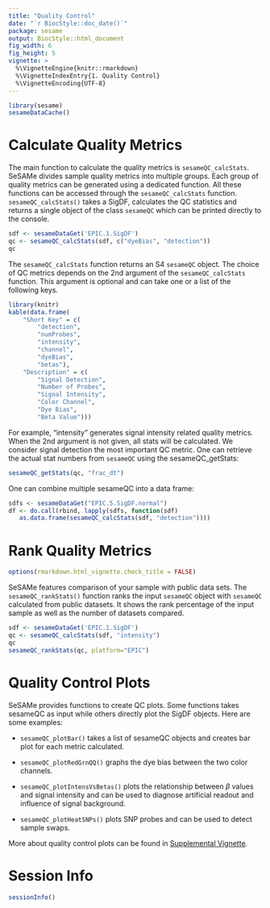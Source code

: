```yaml
---
title: "Quality Control"
date: "`r BiocStyle::doc_date()`"
package: sesame
output: BiocStyle::html_document
fig_width: 6
fig_height: 5
vignette: >
  %\VignetteEngine{knitr::rmarkdown}
  %\VignetteIndexEntry{1. Quality Control}
  %\VignetteEncoding{UTF-8}
---
```


```r
library(sesame)
sesameDataCache()
```

# Calculate Quality Metrics

The main function to calculate the quality metrics is `sesameQC_calcStats`.
SeSAMe divides sample quality metrics into multiple groups. Each group of
quality metrics can be generated using a dedicated function. All these
functions can be accessed through the `sesameQC_calcStats`
function. `sesameQC_calcStats()` takes a SigDF, calculates the QC statistics
and returns a single object of the class `sesameQC` which can be printed
directly to the console.

```r
sdf <- sesameDataGet('EPIC.1.SigDF')
qc <- sesameQC_calcStats(sdf, c("dyeBias", "detection"))
qc
```

The `sesameQC_calcStats` function returns an S4 `sesameQC` object. The choice
of QC metrics depends on the 2nd argument of the `sesameQC_calcStats`
function. This argument is optional and can take one or a list of the following
keys.

```r
library(knitr)
kable(data.frame(
    "Short Key" = c(
        "detection",
        "numProbes",
        "intensity",
        "channel",
        "dyeBias",
        "betas"),
    "Description" = c(
        "Signal Detection",
        "Number of Probes",
        "Signal Intensity",
        "Color Channel",
        "Dye Bias",
        "Beta Value")))
```

For example, "intensity" generates signal intensity related quality
metrics. When the 2nd argument is not given, all stats will be calculated. We
consider signal detection the most important QC metric.  One can retrieve the
actual stat numbers from `sesameQC` using the sesameQC_getStats:

```r
sesameQC_getStats(qc, "frac_dt")
```

One can combine multiple sesameQC into a data frame:

```r
sdfs <- sesameDataGet("EPIC.5.SigDF.normal")
df <- do.call(rbind, lapply(sdfs, function(sdf)
   as.data.frame(sesameQC_calcStats(sdf, "detection"))))
```

# Rank Quality Metrics

```r
options(rmarkdown.html_vignette.check_title = FALSE)
```

SeSAMe features comparison of your sample with public data sets. The
`sesameQC_rankStats()` function ranks the input `sesameQC` object with
`sesameQC` calculated from public datasets. It shows the rank percentage of the
input sample as well as the number of datasets compared.

```r
sdf <- sesameDataGet('EPIC.1.SigDF')
qc <- sesameQC_calcStats(sdf, "intensity")
qc
sesameQC_rankStats(qc, platform="EPIC")
```

# Quality Control Plots

SeSAMe provides functions to create QC plots. Some functions takes sesameQC as
input while others directly plot the SigDF objects. Here are some examples:

- `sesameQC_plotBar()` takes a list of sesameQC objects and creates bar
plot for each metric calculated.

- `sesameQC_plotRedGrnQQ()` graphs the dye bias between the two color channels.

- `sesameQC_plotIntensVsBetas()` plots the relationship between $\beta$ values and signal intensity and can be used to diagnose artificial readout and influence of signal background.

- `sesameQC_plotHeatSNPs()` plots SNP probes and can be used to detect sample swaps.

More about quality control plots can be found in [Supplemental
Vignette](https://zhou-lab.github.io/sesame/supplemental.html#Quality_control_plots).

# Session Info

```r
sessionInfo()
```